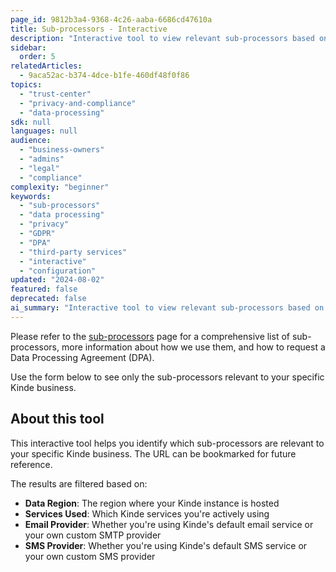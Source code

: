 ```yaml
---
page_id: 9812b3a4-9368-4c26-aaba-6686cd47610a
title: Sub-processors - Interactive
description: "Interactive tool to view relevant sub-processors based on your Kinde configuration including data region, services used, and email provider."
sidebar:
  order: 5
relatedArticles:
  - 9aca52ac-b374-4dce-b1fe-460df48f0f86
topics:
  - "trust-center"
  - "privacy-and-compliance"
  - "data-processing"
sdk: null
languages: null
audience:
  - "business-owners"
  - "admins"
  - "legal"
  - "compliance"
complexity: "beginner"
keywords:
  - "sub-processors"
  - "data processing"
  - "privacy"
  - "GDPR"
  - "DPA"
  - "third-party services"
  - "interactive"
  - "configuration"
updated: "2024-08-02"
featured: false
deprecated: false
ai_summary: "Interactive tool to view relevant sub-processors based on your Kinde configuration including data region, services used, and email provider."
---
```



Please refer to the [sub-processors](/trust-center/privacy-and-compliance/sub-processors/) page for a comprehensive list of sub-processors,  more information about how we use them, and how to request a Data Processing Agreement (DPA).

Use the form below to see only the sub-processors relevant to your specific Kinde business.

<SubProcessorsForm />

## About this tool

This interactive tool helps you identify which sub-processors are relevant to your specific Kinde business. The URL can be bookmarked for future reference.

The results are filtered based on:

- **Data Region**: The region where your Kinde instance is hosted
- **Services Used**: Which Kinde services you're actively using
- **Email Provider**: Whether you're using Kinde's default email service or your own custom SMTP provider
- **SMS Provider**: Whether you're using Kinde's default SMS service or your own custom SMS provider
